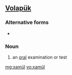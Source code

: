 ==[[Volapük]]==

===Alternative forms===
* {{l|vo|xamuyl}}

===Noun===
{{infl|vo|noun}}

# an [[oral]] examination or test

[[mg:xamül]]
[[vo:xamül]]